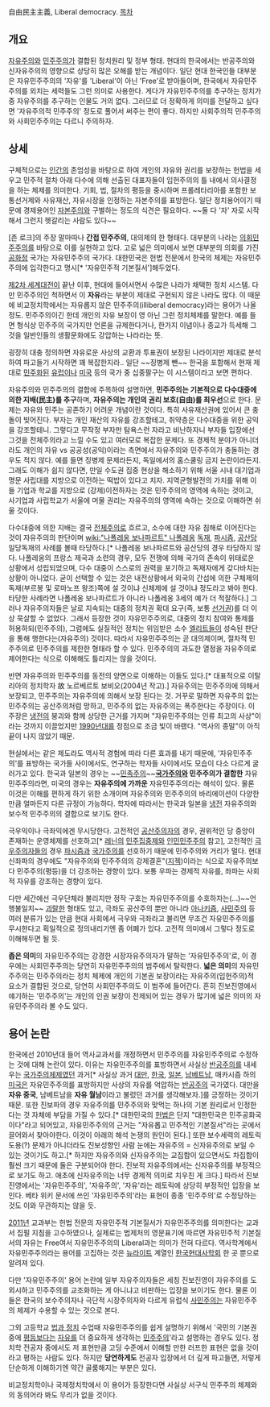 自由民主主義, Liberal democracy.
[[목차]]
== 개요 ==
[[자유주의]]와 [[민주주의]]가 결합된 정치원리 및 정부 형태. 현대의 한국에서는 반공주의와 신자유주의의 영향으로 상당히 많은 오해를 받는 개념이다. 일단 현대 한국인들 대부분은 자유민주주의의 '자유'를 'Liberal'이 아닌 'Free'로 받아들이며, 한국에서 자유민주주의를 외치는 세력들도 그런 의미로 사용한다. 게다가 자유민주주의를 추구하는 정치가 중 자유주의를 추구하는 인물도 거의 없다. 그러므로 더 정확하게 의미를 전달하고 싶다면 '자유주의적 민주주의' 정도로 풀어서 써주는 편이 좋다. 하지만 사회주의적 민주주의와 사회민주주의는 다르니 주의하자.
== 상세 ==
구체적으로는 [[인간]]의 존엄성을 바탕으로 하여 개인의 자유와 권리를 보장하는 헌법을 세우고 민주적 절차 아래 다수에 의해 선출된 대표자들이 입헌주의의 틀 내에서 의사결정을 하는 체제를 의미한다. 기회, 법, 절차의 평등을 중시하며 프롤레타리아를 포함한 보통선거제와 사유재산, 자유시장을 인정하는 자본주의를 표방한다. 일단 정치용어이기 때문에 경제용어인 [[자본주의]]와 구별하는 정도의 식견은 필요하다. ~~둘 다 '자' 자로 시작해서 그런지 헷갈리는 사람도 있다~~ 

[존 로크]의 주장 말마따나 '''간접 민주주의''', 대의제의 한 형태다. 대부분의 나라는 [[의회민주주의]]를 바탕으로 이를 실현하고 있다. 고로 넓은 의미에서 보면 대부분의 의회를 가진 [[공화정]] 국가는 자유민주주의 국가다. 대한민국은 헌법 전문에서 한국의 체제는 자유민주주의에 입각한다고 명시[* '자유민주적 기본질서']해두었다. 

[[제2차 세계대전]]이 끝난 이후, 현대에 들어서면서 수많은 나라가 채택한 정치 시스템. 다만 민주주의인 척하면서 이 '''자유'''라는 부분이 제대로 구현되지 않은 나라도 많다. 이 때문에 비교정치학에서는 자유롭지 않은 민주주의(illiberal democracy)라는 용어가 나올 정도. 민주주의이긴 한데 개인의 자유 보장이 영 아닌 그런 정치체제를 말한다. 예를 들면 형식상 민주주의 국가지만 언론을 규제한다거나, 한가지 이념이나 종교가 득세해 그것을 일반인들의 생활문화에도 강압하는 나라라는 뜻.

굉장히 대충 정의하면 자유로운 사상의 교환과 투표권이 보장된 나라이지만 제대로 분석하여 파고들기 시작하면 꽤 복잡한지라.. 일단 ~~징병제 뺀~~ 한국을 포함해서 현재 제대로 [[민주화]]된 [[유럽]]이나 [[미국]] 등의 국가 중 십중팔구는 이 시스템이라고 보면 편하다.

자유주의와 민주주의의 결합에 주목하여 설명하면, '''민주주의는 기본적으로 다수대중에 의한 지배(民主)를 추구'''하며, '''자유주의는 개인의 권리 보호(自由)를 최우선'''으로 한다. 문제는 자유와 민주는 공존하기 어려운 개념이란 것이다. 특히 사유재산권에 있어서 큰 충돌이 빚어진다. 부자는 개인 재산의 자유를 강조할테고, 취약층은 다수대중을 위한 공익을 강조할테니. 그렇다고 무작정 부자만 탐욕스런 자라고 비난하자니 부자들 입장에선 그것을 전체주의라고 느낄 수도 있고 여러모로 복잡한 문제다. 또 경제적 분야가 아니더라도 개인의 자유 vs 공공성(공익)이라는 측면에서 자유주의와 민주주의가 충돌하는 경우도 적지 않다. 예를 들면 징병제 문제라든지, 독일에서의 홈스쿨링 금지 논란이라든지. 그래도 이해가 쉽지 않다면, 만일 수도권 집중 현상을 해소하기 위해 서울 시내 대기업과 명문 사립대를 지방으로 이전하는 떡밥이 있다고 치자. 지역균형발전의 가치를 위해 이들 기업과 학교를 지방으로 (강제)이전하자는 것은 민주주의의 영역에 속하는 것이고, 사기업과 사립학교가 서울에 머물 권리는 자유주의의 영역에 속하는 것으로 이해하면 쉬울 것이다.

다수대중에 의한 지배는 결국 [[전체주의]]로 흐르고, 소수에 대한 자유 침해로 이어진다는 것이 자유주의의 판단이며 [[wiki:"나폴레옹 보나파르트" 나폴레옹]] [[독재]], [[파시즘]], [[공산당]] 일당독재의 사례를 볼때 타당하다.[* 나폴레옹 보나파르트와 공산당의 경우 타당하지 않다. 나폴레옹의 프랑스 제국과 소련의 경우, 모두 전쟁에 의해 국가의 존속이 위태로운 상황에서 성립되었으며, 다수 대중이 스스로의 권력을 포기하고 독재자에게 갖다바치는 상황이 아니었다. 굳이 선택할 수 있는 것은 내전상황에서 외국의 간섭에 의한 구체제의 독재(부르봉 및 로마노프 왕조)쪽에 설 것이냐 신체제에 설 것이냐 정도라고 봐야 한다. 타당한 사례라면 나폴레옹 보나파르트가 아니라 나폴레옹 3세의 예가 더 적잘하다.] 그러나 자유주의자들은 날로 지속되는 대중의 정치권 확대 요구(즉, 보통 [[선거권]])를 더 이상 묵살할 수 없었다. 그래서 등장한 것이 자유민주주의로, 대중의 정치 참여와 통제를 허용하되(민주주의), 그럼에도 실질적인 정치는 위임받은 소수 [[엘리트]]들이 성숙된 판단을 통해 행한다는(자유주의) 것이다. 따라서 자유민주주의는 곧 대의제이며, 절차적 민주주의로 민주주의를 제한한 형태라 할 수 있다. 민주주의의 과도한 열정을 자유주의로 제어한다는 식으로 이해해도 틀리지는 않을 것이다.

반면 자유주의와 민주주의를 동전의 양면으로 이해하는 이들도 있다.[* 대표적으로 이탈리아의 정치학자 故 노르베르토 보비오(2004년 작고).] 자유주의는 민주주의에 의해서 보장되고, 민주주의는 자유주의에 의해서 보장 된다는 것. 거꾸로 말하면 자유주의 없는 민주주의는 공산주의처럼 망하고, 민주주의 없는 자유주의는 폭주한다는 주장이다. 이 주장은 [[냉전]]의 붕괴와 함께 상당한 근거를 가지며 "자유민주주의는 인류 최고의 사상"이라는 것까지 이끌었지만 [[1990년대]]를 정점으로 조금 빛이 바랬다. "역사의 종말"이 아직 끝이 나지 않았기 때문.

현실에서는 같은 제도라도 역사적 경험에 따라 다른 효과를 내기 때문에, '자유민주주의'를 표방하는 국가들 사이에서도, 연구하는 학자들 사이에서도 모습이 다소 다르게 굴러가고 있다. 한국과 일본의 경우는 ~~[[민족주의]]~~'''[[국가주의]]와 민주주의가 결합한''' 자유민주주의라면, 미국의 경우는 '''자유주의에 가까운''' 자유민주주의라는 해석이 있다. 물론 이것은 이해를 편하게 하기 위한 소개이며 자유주의와 민주주의의 바리에이션이 다양한 만큼 얼마든지 다른 규정이 가능하다. 학자에 따라서는 한국과 일본을 [[냉전]] 자유주의와 보수적 민주주의의 결합으로 보기도 한다.

극우익이나 극좌익에겐 무시당한다. 고전적인 [[공산주의자]]의 경우, 권위적인 당 중앙이 존재하는 운영체제를 선호하고[* [[레닌]]의 [[민주집중제]]와 [[인민민주주의]] 참고], 고전적인 [[극우]]주의자들의 경우 [[파시즘]]과 [[국가주의]]를 선호하기 때문에 민주주의와 거리가 멀다. 현대 신좌파의 경우에도 "자유주의와 민주주의의 강제결혼"([[지젝]])이라는 식으로 자유주의보다 민주주의(평등)을 더 강조하는 경향이 있다. 보통 우파는 경제적 자유를, 좌파는 사회적 자유를 강조하는 경향이 있다.

다만 세간에선 극우단체라 불리지만 정작 구호는 자유민주주의를 수호하자는(...)~~언행불일치~~ [[괴랄]]한 형태도 있고, 극좌도 공산주의 뿐만 아니라 [[아나키즘]], [[사민주의]] 등 여러 분류가 있는 만큼 현대 사회에서 극우와 극좌라고 불리면 무조건 자유민주주의를 무시한다고 획일적으로 정의내리기엔 좀 어폐가 있다. 고전적 의미에서 그렇다 정도로 이해해두면 될 듯.

'''좁은 의미'''의 자유민주주의는 강경한 시장자유주의자가 말하는 '자유민주주의'로, 이 경우에는 사회민주주의는 당연히 자유민주주의의 범주에서 탈락한다. '''넓은 의미'''의 자유민주주의는 민주주의라는 정치 체제에 개인의 기본권 보장이라는 자유주의(입헌주의)적 요소가 결합된 것으로, 당연히 사회민주주의도 이 범주에 들어간다. 흔히 진보진영에서 얘기하는 '민주주의'는 개인의 인권 보장이 전제되어 있는 경우가 많기에 넓은 의미의 자유민주주의라 볼 수도 있다.

== 용어 논란 ==
한국에선 2010년대 들어 역사교과서를 개정하면서 민주주의를 자유민주주의로 수정하는 것에 대해 논란이 있다. 이유는 자유민주주의를 표방하면서 사실상 [[반공주의]]를 내세우는 [[국가주의]]체제였던 과거[* 사실상 과거 [[대만]], [[한국]], [[일본]], [[남베트남]], 매카시즘 하의 [[미국]]은 자유민주주의를 표방하지만 사상의 자유를 억압하는 [[반공주의]] 국가였다. 대만을 '''자유 중국''', 남베트남을 '''자유 월남'''이라고 불렀던 과거를 생각해보자.]를 긍정하는 것이기 때문. 또한 진보파의 경우 자유주의를 민주주의와 맞먹는 하나의 기본 원리로서 인정한다는 것 자체에 부담을 가질 수 있다.[* 대한민국의 [[헌법]]은 단지 "대한민국은 민주공화국이다"라고 되어있고, 자유민주주의의 근거는 "자유롭고 민주적인 기본질서"라는 곳에서 끌어와서 찾아야한다. 이것이 아래의 해석 논쟁의 원인이 된다.] 또한 보수세력의 레토릭 도용(?) 문제가 아니더라도 진보성향인 사람 눈에는 자유주의 = 신자유주의로 보일 수 있는 것이기도 하고.[* 하지만 자유주의와 신자유주의는 교집합이 있으면서도 차집합이 훨씬 크기 때문에 둘은 구분되어야 한다. 진보적 자유주의에서는 신자유주의를 부정적으로 보기도 하고. 애초에 신자유주의는 너무 경제적 의미로 치우친 게 크다.] 따라서 진보진영에서는 '자유민주주의', '자유주의', '자유'라는 레토릭에 상당히 부정적인 입장을 보인다. 베타 위키 문서에 쓰인 '자유민주주의'라는 표현이 종종 '민주주의'로 수정당하는 것도 이와 무관하지는 않을 듯.

[[2011년]] 교과부는 헌법 전문의 자유민주적 기본질서가 자유민주주의를 의미한다는 교과서 집필 지침을 고수하였으나, 실제로는 법제처의 영문표기에 따르면 자유민주적 기본질서의 자유는 Free여서 자유민주주의의 Liberal과는 의미가 전혀 다르다. 역사학계에서 자유민주주의라는 용어를 고집하는 것은 [[뉴라이트]] 계열인 [[한국현대사학회]] 한 곳 뿐으로 알려져 있다.

다만 '자유민주주의' 용어 논란에 일부 자유주의자들은 세칭 진보진영이 자유주의를 도외시하고 민주주의를 교조화하는 게 아니냐고 비판하는 입장을 보이기도 한다. 물론 이들은 한국의 보수주의자나 극단적 시장주의자와 다르게 유럽식 [[사민주의]]는 자유민주주의 체제가 수용할 수 있는 것으로 본다.

그외 고등학교 [[법과 정치]] 수업때 자유민주주의를 쉽게 설명하기 위해서 '국민의 기본권 중에 [[평등]]보다는 [[자유]]를 더 중요하게 생각하는 [[민주주의]]'라고 설명하는 경우도 있다. 정치학 전공자 중에서도 저 표현만큼 고딩 수준에서 이해할 만한 러프한 표현은 없을 것이라고 평하는 사람도 있다. 하지만 '''당연하게도''' 전공자 입장에서 더 깊게 파고들면, 저렇게 단순하게 이해하기엔 약간 골룸해지는 부분은 있다.

비교정치학이나 국제정치학에서 이 용어가 등장한다면 사실상 서구식 민주주의 체제와의 동의어라 봐도 무리가 없을 것이다.
